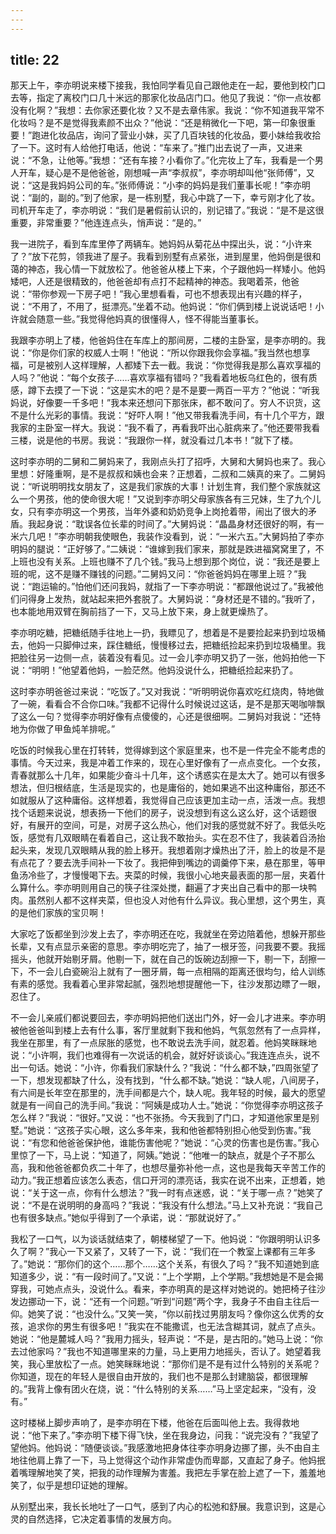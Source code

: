 ```yaml
---
---
---
```

title: 22
---




那天上午，李亦明说来楼下接我，我怕同学看见自己跟他走在一起，要他到校门口去等，指定了离校门口几十米远的那家化妆品店门口。他见了我说：“你一点妆都没有化啊？”我想：去你家还要化妆？又不是去章伟家。我说：“你不知道我平常不化妆吗？是不是觉得我素颜不出众？”他说：“还是稍微化一下吧，第一印象很重要！”跑进化妆品店，询问了营业小妹，买了几百块钱的化妆品，要小妹给我收拾了一下。这时有人给他打电话，他说：“车来了。”推门出去说了一声，又进来说：“不急，让他等。”我想：“还有车接？小看你了。”化完妆上了车，我看是一个男人开车，疑心是不是他爸爸，刚想喊一声“李叔叔”，李亦明却叫他“张师傅”，又说：“这是我妈妈公司的车。”张师傅说：“小李的妈妈是我们董事长呢！”李亦明说：“副的，副的。”到了他家，是一栋别墅，我心中跳了一下，幸亏刚才化了妆。司机开车走了，李亦明说：“我们是暑假前认识的，别记错了。”我说：“是不是这很重要，非常重要？”他连连点头，悄声说：“是的。”

我一进院子，看到车库里停了两辆车。她妈妈从菊花丛中探出头，说：“小许来了？”放下花剪，领我进了屋子。我看到别墅有点紧张，进到屋里，他妈倒是很和蔼的神态，我心情一下就放松了。他爸爸从楼上下来，个子跟他妈一样矮小。他妈矮吧，人还是很精致的，他爸爸却有点打不起精神的神态。我喝着茶，他爸说：“带你参观一下房子吧！”我心里想看看，可也不想表现出有兴趣的样子，说：“不用了，不用了，挺漂亮。”坐着不动。他妈说：“你们俩到楼上说说话吧！小许就会随意一些。”我觉得他妈真的很懂得人，怪不得能当董事长。

我跟李亦明上了楼，他爸妈住在车库上的那间房，二楼的主卧室，是李亦明的。我说：“你是你们家的权威人士啊！”他说：“所以你跟我你会享福。”我当然也想享福，可是被别人这样理解，人都矮下去一截。我说：“你觉得我是那么喜欢享福的人吗？”他说：“每个女孩子……喜欢享福有错吗？”我看着地板乌红色的，很有质感，蹲下去摸了一下说：“这是实木的吧？是不是要一两百一平方？”他说：“听我妈说，好像要一千多吧！”我本来还想问下那张床，都不敢问了。穷人不识货，这不是什么光彩的事情。我说：“好吓人啊！”他又带我看洗手间，有十几个平方，跟我家的主卧室一样大。我说：“我不看了，再看我吓出心脏病来了。”他还要带我看三楼，说是他的书房。我说：“我跟你一样，就没看过几本书！”就下了楼。

这时李亦明的二舅和二舅妈来了，我刚点头打了招呼，大舅和大舅妈也来了。我心里想：好隆重啊，是不是叔叔和姨也会来？正想着，二叔和二姨真的来了。二舅妈说：“听说明明找女朋友了，这是我们家族的大事！计划生育，我们整个家族就这么一个男孩，他的使命很大呢！”又说到李亦明父母家族各有三兄妹，生了九个儿女，只有李亦明这一个男孩，当年外婆和奶奶竞争上岗抢着带，闹出了很大的矛盾。我起身说：“耽误各位长辈的时间了。”大舅妈说：“晶晶身材还很好的啊，有一米六几吧！”李亦明朝我使眼色，我装作没看到，说：“一米六五。”大舅妈拍了李亦明妈的腿说：“正好够了。”二姨说：“谁嫁到我们家来，那就是跌进福窝窝里了，不上班也没有关系。上班也赚不了几个钱。”我马上想到那个岗位，说：“我还是要上班的呢，这不是赚不赚钱的问题。”二舅妈又问：“你爸爸妈妈在哪里上班？”我说：“跑运输的。”怕他们还问我妈，就指了一下李亦明说：“都跟他说过了。”我被他们问得身上发热，就站起来把外套脱了。大舅妈说：“身材还是不错的。”我听了，也本能地用双臂在胸前挡了一下，又马上放下来，身上就更燥热了。

李亦明吃糖，把糖纸随手往地上一扔，我瞟见了，想着是不是要捡起来扔到垃圾桶去，他妈一只脚伸过来，踩住糖纸，慢慢移过去，把糖纸捡起来扔到垃圾桶里。我把脸往另一边侧一点，装着没有看见。过一会儿李亦明又扔了一张，他妈拍他一下说：“明明！”他望着他妈，一脸茫然。他妈没说什么，把糖纸捡起来扔了。

这时李亦明爸爸过来说：“吃饭了。”又对我说：“听明明说你喜欢吃红烧肉，特地做了一碗，看看合不合你口味。”我都不记得什么时候说过这话，是不是那天喝咖啡飘了这么一句？觉得李亦明好像有点傻傻的，心还是很细啊。二舅妈对我说：“还特地为你做了甲鱼炖羊排呢。”

吃饭的时候我心里在打转转，觉得嫁到这个家庭里来，也不是一件完全不能考虑的事情。今天过来，我是冲着工作来的，现在心里好像有了一点点变化。一个女孩，青春就那么十几年，如果能少奋斗十几年，这个诱惑实在是太大了。她可以有很多想法，但归根结底，生活是现实的，也是庸俗的，她如果逃不出这种庸俗，那还不如就服从了这种庸俗。这样想着，我觉得自己应该更加主动一点，活泼一点。我想找个话题来说说，想表扬一下他们的房子，说没想到有这么这么好，这个话题很好，有展开的空间，可是，对房子这么热心，他们对我的感觉就不好了。我低头吃饭，感觉有几双眼睛在看着自己，这让我不敢抬头。实在忍不住了，我装着舀汤抬起头来，发现几双眼睛从我的脸上移开。我想着刚才燥热出了汗，脸上的妆是不是有点花了？要去洗手间补一下妆了。我把伸到嘴边的调羹停下来，悬在那里，等甲鱼汤冷些了，才慢慢喝下去。夹菜的时候，我很小心地夹最表面的那一层，夹着什么算什么。李亦明则用自己的筷子往深处搅，翻遍了才夹出自己看中的那一块鸭肉。虽然别人都不这样夹菜，但也没人对他有什么异议。我心里想，这个男生，真的是他们家族的宝贝啊！

大家吃了饭都坐到沙发上去了，李亦明还在吃，我就坐在旁边陪着他，想躲开那些长辈，又有点显示亲密的意思。李亦明吃完了，抽了一根牙签，问我要不要。我摇摇头，他就开始剔牙屑。他剔一下，就在自己的饭碗边刮擦一下，剔一下，刮擦一下，不一会儿白瓷碗沿上就有了一圈牙屑，每一点相隔的距离还很均匀，给人训练有素的感觉。我看着心里非常起腻，强烈地想提醒他一下，往沙发那边瞟了一眼，忍住了。

不一会儿亲戚们都说要回去，李亦明妈把他们送出门外，好一会儿才进来。李亦明被他爸爸叫到楼上去有什么事，客厅里就剩下我和他妈，气氛忽然有了一点异样，我坐在那里，有了一点尿胀的感觉，也不敢说去洗手间，就忍着。他妈笑眯眯地说：“小许啊，我们也难得有一次说话的机会，就好好谈谈心。”我连连点头，说不出一句话。她说：“小许，你看我们家缺什么？”我说：“什么都不缺，”四周张望了一下，想发现都缺了什么，没有找到，“什么都不缺。”她说：“缺人呢，八间房子，有六间是长年空在那里的，洗手间都是六个，缺人呢。我年轻的时候，最大的愿望就是有一间自己的洗手间。”我说：“阿姨是成功人士。”她说：“你觉得李亦明这孩子怎么样？”我说：“很好。”又说：“也不张扬。今天我到了门口，才知道他家里是别墅。”她说：“这孩子实心眼，这么多年来，我和他爸都特别担心他受到伤害。”我说：“有您和他爸爸保护他，谁能伤害他呢？”她说：“心灵的伤害也是伤害。”我心里惊了一下，马上说：“知道了，阿姨。”她说：“他唯一的缺点，就是个子不那么高，我和他爸爸都负疚二十年了，也想尽量弥补他一点，这也是我每天辛苦工作的动力。”我正想着应该怎么表态，信口开河的漂亮话，我实在说不出来，正想着，她说：“关于这一点，你有什么想法？”我一时有点迷惑，说：“关于哪一点？”她笑了说：“不是在说明明的身高吗？”我说：“我没有什么想法。”马上又补充说：“我自己也有很多缺点。”她似乎得到了一个承诺，说：“那就说好了。”

我松了一口气，以为谈话就结束了，朝楼梯望了一下。他妈说：“你跟明明认识多久了啊？”我心一下又紧了，又转了一下，说：“我们在一个教室上课都有三年多了。”她说：“那你们的这个……那个……这个关系，有很久了吗？”我不知道她到底知道多少，说：“有一段时间了。”又说：“上个学期，上个学期。”我想她是不是会揭穿我，可她点点头，没说什么。看来，李亦明真的是这样对她说的。她把椅子往沙发边挪动一下，说：“还有一个问题。”听到“问题”两个字，我身子不由自主往后一仰。她笑了说：“也没什么。”又笑一笑，“你以前找过男朋友吗？像你这么优秀的女孩，追求你的男生有很多吧！”我实在不能撒谎，也无法含糊其词，就点了点头。她说：“他是麓城人吗？”我用力摇头，轻声说：“不是，是古阳的。”她马上说：“你去过他家吗？”我也不知道哪里来的力量，马上更用力地摇头，否认了。她望着我笑，我心里放松了一点。她笑眯眯地说：“那你们是不是有过什么特别的关系呢？你知道，现在的年轻人是很自由开放的，我们也不是那么封建脑袋，都很理解的。”我背上像有团火在烧，说：“什么特别的关系……”马上坚定起来，“没有，没有。”

这时楼梯上脚步声响了，是李亦明在下楼，他爸在后面叫他上去。我得救地说：“他下来了。”李亦明下楼下得飞快，坐在我身边，问我：“说完没有？”我望了望他妈。他妈说：“随便谈谈。”我感激地把身体往李亦明身边挪了挪，头不由自主地往他肩上靠了一下，马上觉得这个动作非常虚伪而卑鄙，又直起了身子。他妈抿着嘴理解地笑了笑，把我的动作理解为害羞。我把左手掌在脸上遮了一下，羞羞地笑了，似乎是想印证她的理解。

从别墅出来，我长长地吐了一口气，感到了内心的松弛和舒展。我意识到，这是心灵的自然选择，它决定着事情的发展方向。